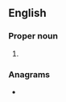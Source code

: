 {{also|steves}}
==English==

===Proper noun===
{{head|en|proper noun plural form}}

# {{plural of|Steve|lang=en}}

===Anagrams===
* {{anagrams|en|Vtesse}}